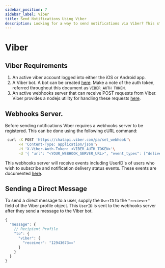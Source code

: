 ```yaml
---
sidebar_position: 7
sidebar_label: Viber
title: Send Notifications Using Viber
description: Looking for a way to send notifications via Viber? This step-by-step tutorial will show you how to integrate Viber's API the easy way.
---
```


# Viber

## Viber Requirements

1. An active viber account logged into either the iOS or Android app.
2. A Viber bot. A bot can be created [here](https://partners.viber.com/account/create-bot-account). Make a note of the auth token, referred throughout this document as `VIBER_AUTH_TOKEN`.
3. An active webhooks server that can receive POST requests from Viber. Viber provides a nodejs utility for handling these requests [here](https://www.npmjs.com/package/viber-bot).

## Webhooks Server.

Before sending notifications Viber requires a webhooks server to be registered. This can be done using the following cURL command:

```bash
 curl -X POST 'https://chatapi.viber.com/pa/set_webhook'\
      -H 'Content-Type: application/json'\
      -H 'X-Viber-Auth-Token: <VIBER_AUTH_TOKEN>'\
      -d '{ "url": "<YOUR_WEBHOOK_SERVER_URL>", "event_types": ["delivered"] }'
```

This webhooks server will receive events including UserID's of users who wish to subscribe and notification delivery status events. These events are documented [here](https://www.npmjs.com/package/viber-bot).

## Sending a Direct Message

To send a direct message to a user, supply the `UserID` to the `"reciever"` field of the Viber profile object. This `UserID` is sent to the webhooks server after they send a message to the Viber bot.

```js
{
  "message": {
    // Recipient Profile
    "to": {
      "viber": {
        "receiver": "12943673=="
      }
    }
  }
}
```

